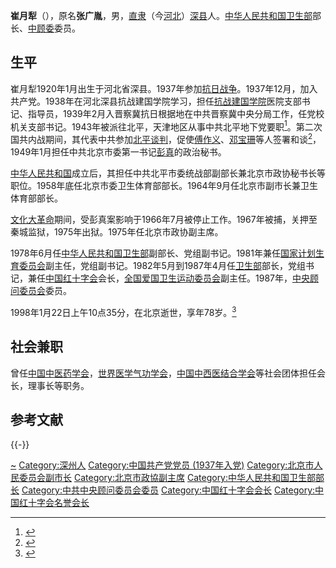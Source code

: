 '''崔月犁'''（{{bd|1920年|1月|1998年|catIdx=}}），原名'''张广胤'''，男，[[直隶省|直隶]]（今[[河北|河北]]）[[深县|深县]]人。[[中华人民共和国卫生部|中华人民共和国卫生部]]部长、[[中顾委|中顾委]]委员。

== 生平 ==
崔月犁1920年1月出生于河北省深县。1937年参加[[抗日战争|抗日战争]]。1937年12月，加入共产党。1938年在河北深县抗战建国学院学习，担任[[抗战建国学院|抗战建国学院]]医院支部书记、指导员，1939年2月入晋察冀抗日根据地在中共晋察冀中央分局工作，任党校机关支部书记。1943年被派往北平，天津地区从事中共北平地下党要职<ref>{{cite news|author=徐康|title=地下学委崔月犁同志二三事|url=http://cpc.people.com.cn/GB/68742/84762/84763/6900323.html|accessdate=2011-10-03|newspaper=人民网|archive-date=2011-02-04|archive-url=https://web.archive.org/web/20110204085428/http://cpc.people.com.cn/GB/68742/84762/84763/6900323.html|dead-url=no}}</ref>。第二次国共内战期间，其代表中共参加[[北平谈判|北平谈判]]，促使[[傅作义|傅作义]]、[[邓宝珊|邓宝珊]]等人签署和谈<ref>{{cite news|author=周进|title=北平和平解放的统战使者——崔月犁|url=http://www.bjqx.org.cn/qxweb/n10137c88.aspx|accessdate=2011-10-03|newspaper=中共北京市委前线杂志社|archive-date=2016-03-04|archive-url=https://web.archive.org/web/20160304132205/http://www.bjqx.org.cn/qxweb/n10137c88.aspx|dead-url=no}}</ref>，1949年1月担任中共北京市委第一书记[[彭真|彭真]]的政治秘书。

[[中华人民共和国|中华人民共和国]]成立后，其担任中共北平市委统战部副部长兼北京市政协秘书长等职位。1958年底任北京市委卫生体育部部长。1964年9月任北京市副市长兼卫生体育部部长。

[[文化大革命|文化大革命]]期间，受彭真案影响于1966年7月被停止工作。1967年被捕，关押至秦城监狱，1975年出狱。1975年任北京市政协副主席。

1978年6月任[[中华人民共和国卫生部|中华人民共和国卫生部]]副部长、党组副书记。1981年兼任[[国家计划生育委员会|国家计划生育委员会]]副主任，党组副书记。1982年5月到1987年4月任[[卫生部|卫生部]]部长，党组书记，兼任[[中国红十字会|中国红十字会]]会长，[[全国爱国卫生运动委员会|全国爱国卫生运动委员会]]副主任。1987年，[[中央顾问委员会|中央顾问委员会]]委员。

1998年1月22日上午10点35分，在北京逝世，享年78岁。<ref>{{cite book|title=月犁 崔月犁自述及纪念文章|ISBN=7-80156-297-6|publisher=中国中医药出版社|author=徐书麟}}</ref>

== 社会兼职 ==
曾任[[中国中医药学会|中国中医药学会]]，[[世界医学气功学会|世界医学气功学会]]，[[中国中西医结合学会|中国中西医结合学会]]等社会团体担任会长，理事长等职务。

== 参考文献 ==
{{Reflist}}

{{-}}
{{start box}}
{{s-gov}}
{{succession box|[[钱信忠|钱信忠]]|[[陈敏章|陈敏章]]|[[中华人民共和国卫生部|中华人民共和国卫生部部长]]|1982年5月－1987年3月}}
{{end box}}

{{第6届国务院|部门首长}}

{{Authority control}}
{{DEFAULTSORT:Cui}}
[[Category:张姓|~]]
[[Category:深州人|Category:深州人]]
[[Category:中国共产党党员_(1937年入党)|Category:中国共产党党员 (1937年入党)]]
[[Category:北京市人民委员会副市长|Category:北京市人民委员会副市长]]
[[Category:北京市政協副主席|Category:北京市政協副主席]]
[[Category:中华人民共和国卫生部部长|Category:中华人民共和国卫生部部长]]
[[Category:中共中央顾问委员会委员|Category:中共中央顾问委员会委员]]
[[Category:中国红十字会会长|Category:中国红十字会会长]]
[[Category:中国红十字会名誉会长|Category:中国红十字会名誉会长]]